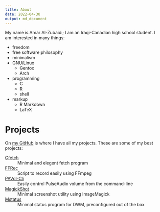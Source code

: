 ```yaml
---
title: About
date: 2022-04-30
output: md_document
---
```


My name is Amar Al-Zubaidi; I am an Iraqi-Canadian high school student.
I am interested in many things:

- freedom
- free software philosophy
- minimalism
- GNU/Linux
  - Gentoo
  - Arch
- programming
  - C
  - R
  - shell
- markup
  - R Markdown
  - LaTeX

# Projects
On [my GitHub](https://github.com/amarakon) is where I have all my projects.
These are some of my best projects:

[Cfetch](https://github.com/amarakon/cfetch)
: Minimal and elegent fetch program

[FFRec](https://github.com/amarakon/ffrec)
: Script to record easily using FFmpeg

[PAVol-Cli](https://github.com/amarakon/pavol-cli)
: Easily control PulseAudio volume from the command-line

[MagickShot](https://github.com/amarakon/magickshot)
: Minimal screenshot utility using ImageMagick

[Mstatus](https://github.com/amarakon/mstatus)
: Minimal status program for DWM, preconfigured out of the box 
